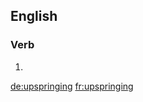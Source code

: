==English==

===Verb===
{{head|en|present participle}}

# {{present participle of|upspring|lang=en}}

[[de:upspringing]]
[[fr:upspringing]]